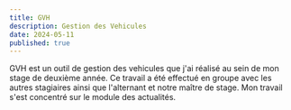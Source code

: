 ```yaml
---
title: GVH
description: Gestion des Vehicules
date: 2024-05-11
published: true
---
```



GVH est un outil de gestion des vehicules que j'ai réalisé au sein de mon stage de deuxième année. Ce travail a été effectué en groupe avec les autres stagiaires ainsi que l'alternant et notre maître de stage. Mon travail s'est concentré sur le module des actualités.